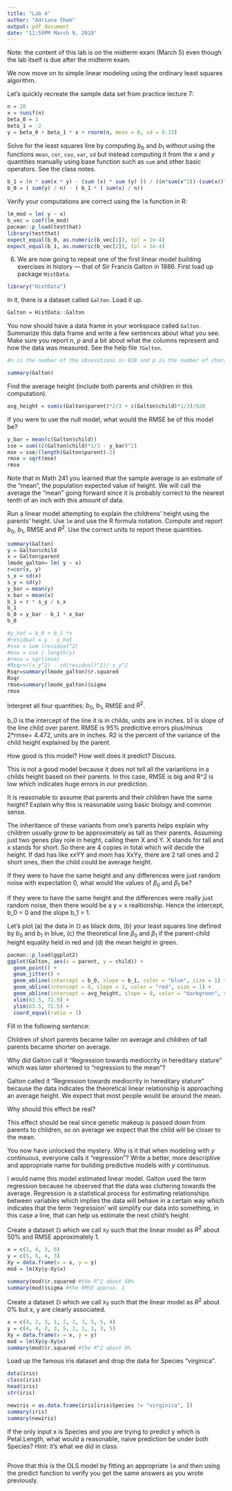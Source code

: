 ```yaml
---
title: "Lab 4"
author: "Adriana Sham"
output: pdf_document
date: "11:59PM March 9, 2019"
---
```


Note: the content of this lab is on the midterm exam (March 5) even though the lab itself is due after the midterm exam.


We now move on to simple linear modeling using the ordinary least squares algorithm.

Let's quickly recreate the sample data set from practice lecture 7:

```r
n = 20
x = runif(n)
beta_0 = 3
beta_1 = -2
y = beta_0 + beta_1 * x + rnorm(n, mean = 0, sd = 0.33)
```

Solve for the least squares line by computing $b_0$ and $b_1$ _without_ using the functions `mean`, `cor`, `cov`, `var`, `sd` but instead computing it from the $x$ and $y$ quantities manually using base function such as `sum` and other basic operators. See the class notes.

```r
b_1 = (n * sum(x * y) - (sum (x) * sum (y) )) / ((n*sum(x^2))-(sum(x))^2) 
b_0 = ( sum(y) / n) - ( b_1 * ( sum(x) / n))
```

Verify your computations are correct using the `lm` function in R:

```r
lm_mod = lm( y ~ x)
b_vec = coef(lm_mod)
pacman::p_load(testthat)
library(testthat)
expect_equal(b_0, as.numeric(b_vec[1]), tol = 1e-4)
expect_equal(b_1, as.numeric(b_vec[2]), tol = 1e-4)
```

6. We are now going to repeat one of the first linear model building exercises in history --- that of Sir Francis Galton in 1886. First load up package `HistData`.

```r
library("HistData")
```

In it, there is a dataset called `Galton`. Load it up.

```r
Galton = HistData::Galton
```

You now should have a data frame in your workspace called `Galton`. Summarize this data frame and write a few sentences about what you see. Make sure you report $n$, $p$ and a bit about what the columns represent and how the data was measured. See the help file `?Galton`.

```r
#n is the number of the obsevations in 928 and p is the number of characteristics is two. For each observation we observe one column for the heigth of the mid-parent and another column for the heigth of the child. The data set is measured in inches.

summary(Galton)
```

Find the average height (include both parents and children in this computation).

```r
avg_height = sum(c(Galton$parent)*2/3 + c(Galton$child)*1/3)/928
```

If you were to use the null model, what would the RMSE be of this model be?

```r
y_bar = mean(c(Galton$child))
sse = sum((c(Galton$child)*1/3 - y_bar)^2)
mse = sse/(length(Galton$parent)-2)
rmse = sqrt(mse)
rmse
```

Note that in Math 241 you learned that the sample average is an estimate of the "mean", the population expected value of height. We will call the average the "mean" going forward since it is probably correct to the nearest tenth of an inch with this amount of data.

Run a linear model attempting to explain the childrens' height using the parents' height. Use `lm` and use the R formula notation. Compute and report $b_0$, $b_1$, RMSE and $R^2$. Use the correct units to report these quantities.

```r
summary(Galton)
y = Galton$child
x = Galton$parent
lmode_galton= lm( y ~ x)
r=cor(x, y)
s_x = sd(x)
s_y = sd(y)
y_bar = mean(y)
x_bar = mean(x)
b_1 = r * s_y / s_x
b_1
b_0 = y_bar - b_1 * x_bar
b_0

#y_hat = b_0 + b_1 *x
#residual = y - y_hat
#sse = sum (residual^2)
#mse = sse / length(y)
#rmse = sqrt(mse)
#Rsqr=((s_y^2) - sd(residual)^2)/ s_y^2
Rsqr=summary(lmode_galton)$r.squared 
Rsqr
rmse=summary(lmode_galton)$sigma
rmse
```

Interpret all four quantities: $b_0$, $b_1$, RMSE and $R^2$.

b_0 is the intercept of the line it is in childs, units are in inches.
b1 is slope of the line child over parent.
RMSE is 95% predicitive errors plus/minus 2*rmse= 4.472, units are in inches.
R2 is the percent of the variance of the child height explained by the parent.

How good is this model? How well does it predict? Discuss.

This is not a good model because it does not tell all the variantions in a childs height based on their parents. In this case, RMSE is big and R^2 is low which indicates huge errors in our prediction.

It is reasonable to assume that parents and their children have the same height? Explain why this is reasonable using basic biology and common sense.

The inheritance of these variants from one’s parents helps explain why children usually grow to be approximately as tall as their parents. Assuming just two genes play role in height, calling them X and Y. X stands for tall and x stands for short. So there are 4 copies in total which will decide the height. If dad has like xxYY and mom has XxYy, there are 2 tall ones and 2 short ones, then the child could be average height.

If they were to have the same height and any differences were just random noise with expectation 0, what would the values of $\beta_0$ and $\beta_1$ be?

If they were to have the same height and the differences were really just random noise, then there would be a y = x realtionship. Hence the intercept, b_0 = 0 and the slope b_1 = 1.

Let's plot (a) the data in $\mathbb{D}$ as black dots, (b) your least squares line defined by $b_0$ and $b_1$ in blue, (c) the theoretical line $\beta_0$ and $\beta_1$ if the parent-child height equality held in red and (d) the mean height in green.

```r
pacman::p_load(ggplot2)
ggplot(Galton, aes(x = parent, y = child)) + 
  geom_point() + 
  geom_jitter() +
  geom_abline(intercept = b_0, slope = b_1, color = "blue", size = 1) +
  geom_abline(intercept = 0, slope = 1, color = "red", size = 1) +
  geom_abline(intercept = avg_height, slope = 0, color = "darkgreen", size = 1) +
  xlim(63.5, 72.5) + 
  ylim(63.5, 72.5) +
  coord_equal(ratio = 1)
```

Fill in the following sentence: 

Children of short parents became taller on average and children of tall parents became shorter on average.

Why did Galton call it "Regression towards mediocrity in hereditary stature" which was later shortened to "regression to the mean"?

Galton called it “Regression towards mediocrity in hereditary stature” because the data indicates the theoretical linear relationship is approaching an average height. We expect that most people would be around the mean.

Why should this effect be real?

This effect should be real since genetic makeup is passed down from parents to children, so on average we expect that the child will be closer to the mean.

You now have unlocked the mystery. Why is it that when modeling with $y$ continuous, everyone calls it "regression"? Write a better, more descriptive and appropriate name for building predictive models with $y$ continuous.

I would name this model estimated linear model. Galton used the term regression because he observed that the data was cluttering towards the average. Regression is a statistical process for estimating relationships between variables which implies the data will behave in a certain way which indicates that the term ‘regression’ will simplify our data into something, in this case a line, that can help us estimate the next child’s height. 

Create a dataset $\mathbb{D}$ which we call `Xy` such that the linear model as $R^2$ about 50\% and RMSE approximately 1.

```r
x = c(1, 4, 3, 0)
y = c(5, 6, 4, 3)
Xy = data.frame(x = x, y = y)
mod = lm(Xy$y~Xy$x)

summary(mod)$r.squared #the R^2 about 50%
summary(mod)$sigma #the RMSE approx. 1
```

Create a dataset $\mathbb{D}$ which we call `Xy` such that the linear model as $R^2$ about 0\% but x, y are clearly associated.

```r
x = c(4, 2, 3, 1, 2, 1, 3, 5, 5, 4)
y = c(4, 4, 2, 3, 5, 2, 1, 1, 3, 5)
Xy = data.frame(x = x, y = y)
mod = lm(Xy$y~Xy$x)
summary(mod)$r.squared #the R^2 about 0%
```

Load up the famous iris dataset and drop the data for Species "virginica".

```r
data(iris)
class(iris)
head(iris)
str(iris)

newiris = as.data.frame(iris[iris$Species != "virginica", ])
summary(iris)
summary(newiris)
```

If the only input x is  Species and you are trying to predict y which is Petal.Length, what would a reasonable, naive prediction be under both Species? Hint: it's what we did in class.

```r

```

Prove that this is the OLS model by fitting an appropriate `lm` and then using the predict function to verify you get the same answers as you wrote previously.

```r

```